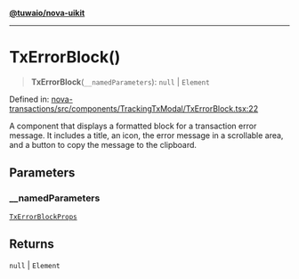 [**@tuwaio/nova-uikit**](../../../README.md)

***

# TxErrorBlock()

> **TxErrorBlock**(`__namedParameters`): `null` \| `Element`

Defined in: [nova-transactions/src/components/TrackingTxModal/TxErrorBlock.tsx:22](https://github.com/TuwaIO/nova-uikit/blob/25426986a8d53b04017c7a66504f80560134f81d/packages/nova-transactions/src/components/TrackingTxModal/TxErrorBlock.tsx#L22)

A component that displays a formatted block for a transaction error message.
It includes a title, an icon, the error message in a scrollable area,
and a button to copy the message to the clipboard.

## Parameters

### \_\_namedParameters

[`TxErrorBlockProps`](../type-aliases/TxErrorBlockProps.md)

## Returns

`null` \| `Element`
